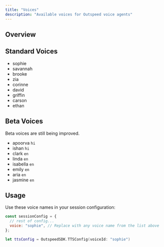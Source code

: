 ```yaml
---
title: "Voices"
description: "Available voices for Outspeed voice agents"
---
```



## Overview

## Standard Voices

- sophie
- savannah
- brooke
- zia
- corinne
- david
- griffin
- carson
- ethan

## Beta Voices

<Note>Beta voices are still being improved.</Note>

- apoorva `hi`
- ishan `hi`
- clark `en`
- linda `en`
- isabella `en`
- emily `en`
- aria `en`
- jasmine `en`

## Usage

Use these voice names in your session configuration:

```javascript
const sessionConfig = {
  // rest of config...
  voice: "sophie", // Replace with any voice name from the list above
};
```

```swift
let ttsConfig = OutspeedSDK.TTSConfig(voiceId: "sophie")
``` 